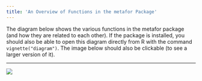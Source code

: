 ```yaml
---
title: 'An Overview of Functions in the metafor Package'
---
```


The diagram below shows the various functions in the metafor package (and how they are related to each other). If the package is installed, you should also be able to open this diagram directly from R with the command `vignette("diagram")`. The image below should also be clickable (to see a larger version of it).

------

[![](diagram.png)](diagram.png)
